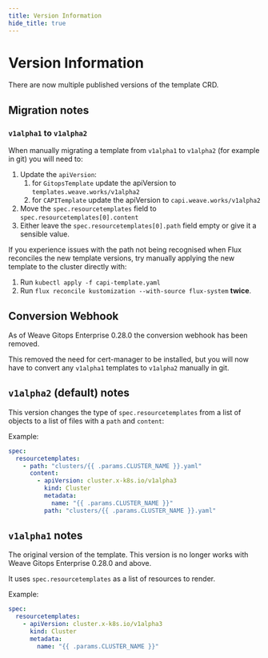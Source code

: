 ```yaml
---
title: Version Information
hide_title: true
---
```



# Version Information <TierLabel tiers="Enterprise" />

There are now multiple published versions of the template CRD.

## Migration notes

### `v1alpha1` to `v1alpha2`

When manually migrating a template from `v1alpha1` to `v1alpha2` (for example in git) you will need to:
1. Update the `apiVersion`:
    1. for `GitopsTemplate` update the apiVersion to `templates.weave.works/v1alpha2`
    1. for `CAPITemplate` update the apiVersion to `capi.weave.works/v1alpha2`
1. Move the `spec.resourcetemplates` field to `spec.resourcetemplates[0].content`
1. Either leave the `spec.resourcetemplates[0].path` field empty or give it a sensible value.

If you experience issues with the path not being recognised when Flux reconciles
the new template versions, try manually applying the new template to the cluster directly with:
1. Run `kubectl apply -f capi-template.yaml`
1. Run `flux reconcile kustomization --with-source flux-system` **twice**.

## Conversion Webhook

As of Weave Gitops Enterprise 0.28.0 the conversion webhook has been removed.

This removed the need for cert-manager to be installed, but you will now have to convert any `v1alpha1` templates to `v1alpha2` manually in git.

## `v1alpha2` (default) notes

This version changes the type of `spec.resourcetemplates` from a list of objects to a list of files with a `path` and `content`:

Example:
```yaml
spec:
  resourcetemplates:
    - path: "clusters/{{ .params.CLUSTER_NAME }}.yaml"
      content:
        - apiVersion: cluster.x-k8s.io/v1alpha3
          kind: Cluster
          metadata:
            name: "{{ .params.CLUSTER_NAME }}"
          path: "clusters/{{ .params.CLUSTER_NAME }}.yaml"
```

## `v1alpha1` notes

The original version of the template. This version is no longer works with Weave Gitops Enterprise 0.28.0 and above.

It uses `spec.resourcetemplates` as a list of resources to render.

Example:
```yaml
spec:
  resourcetemplates:
    - apiVersion: cluster.x-k8s.io/v1alpha3
      kind: Cluster
      metadata:
        name: "{{ .params.CLUSTER_NAME }}"
```
